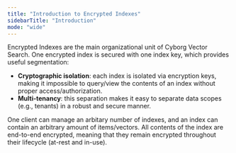 ```yaml
---
title: "Introduction to Encrypted Indexes"
sidebarTitle: "Introduction"
mode: "wide"
---
```


Encrypted Indexes are the main organizational unit of Cyborg Vector Search. One encrypted index is secured with one index key, which provides useful segmentation:

- **Cryptographic isolation**: each index is isolated via encryption keys, making it impossible to query/view the contents of an index without proper access/authorization.
- **Multi-tenancy**: this separation makes it easy to separate data scopes (e.g., tenants) in a robust and secure manner.

One client can manage an arbitary number of indexes, and an index can contain an arbitrary amount of items/vectors. All contents of the index are end-to-end encrypted, meaning that they remain encrypted throughout their lifecycle (at-rest and in-use).
